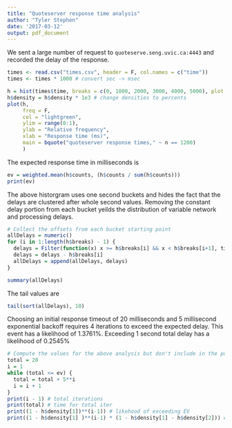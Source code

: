 ```yaml
---
title: "Quoteserver response time analysis"
author: "Tyler Stephen"
date: '2017-03-12'
output: pdf_document
---
```


We sent a large number of request to `quoteserve.seng.uvic.ca:4443` and recorded the delay of the response.

```r
times <- read.csv("times.csv", header = F, col.names = c("time"))
times <- times * 1000 # convert sec -> msec
```

```r
h = hist(times$time, breaks = c(0, 1000, 2000, 3000, 4000, 5000), plot = F)
h$density = h$density * 1e3 # change densities to percents
plot(h,
     freq = F,
     col = "lightgreen",
     ylim = range(0:1),
     ylab = "Relative frequency",
     xlab = "Response time (ms)",
     main = bquote("quoteserver response times," ~ n == 1200)
     )
```

The expected response time in milliseconds is
```r
ev = weighted.mean(h$counts, (h$counts / sum(h$counts)))
print(ev)
```

The above historgram uses one second buckets and hides the fact that the delays are clustered after whole second values. Removing the constant delay portion from each bucket yeilds the distribution of variable network and processing delays.

```r
# Collect the offsets from each bucket starting point
allDelays = numeric()
for (i in 1:length(h$breaks) - 1) {
  delays = Filter(function(x) x >= h$breaks[i] && x < h$breaks[i+1], times$time)
  delays = delays - h$breaks[i]
  allDelays = append(allDelays, delays)
}

summary(allDelays)
```

The tail values are
```r
tail(sort(allDelays), 10)
```

Choosing an initial response timeout of 20 milliseconds and 5 millisecond exponential backoff requires 4 iterations to exceed the expected delay. This event has a likelihood of 1.3761%. Exceeding 1 second total delay has a likelihood of 0.2545%
```r
# Compute the values for the above analysis but don't include in the pdf
total = 20
i = 1
while (total <= ev) {
  total = total + 5**i
  i = i + 1
}
print(i - 1) # total iterations
print(total) # time for total iter
print((1 - h$density[1])**(i-1)) # likehood of exceeding EV
print((1 - h$density[1] )**(i-1) * (1 - h$density[1] - h$density[2])) # likehood of exceeding 1sec
```
